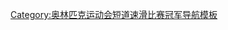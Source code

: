 {{navbox
| name = 奥林匹克运动会短道速滑比赛女子1000米冠军
| title = [[File:Olympic rings.svg|30px]] [[奧運短道競速滑冰獎牌得主列表|奥运会短道速滑比赛女子1000米冠军]]
| titlestyle=background:gold;
| liststyle = text-align:left;
| listclass = plainlist

|list1 = {{div col|colwidth=20em}}
* [[1994年冬季奥林匹克运动会短道速滑比赛|1994年]]：{{FlagIOCathlete|[[全利卿]]|KOR|1994年冬季}}
* [[1998年冬季奥林匹克运动会短道速滑比赛|1998年]]：{{FlagIOCathlete|[[全利卿]]|KOR|1998年冬季}}
* [[2002年冬季奥林匹克运动会短道速滑比赛|2002年]]：{{FlagIOCathlete|[[杨扬]]|CHN|2002年冬季}}
* [[2006年冬季奥林匹克运动会短道速滑比赛|2006年]]：{{FlagIOCathlete|[[陈善有]]|KOR|2006年冬季}}
* [[2010年冬季奥林匹克运动会短道速滑比赛|2010年]]：{{FlagIOCathlete|[[王濛 (短道速滑运动员)|王濛]]|CHN|2010年冬季}}
* [[2014年冬季奧林匹克運動會短道競速滑冰比賽|2014年]]：{{FlagIOCathlete|[[朴胜羲]]|KOR|2014年冬季}}
* [[2018年冬季奧林匹克運動會短道競速滑冰比賽|2018年]]：{{FlagIOCathlete|[[苏珊妮·许尔廷]]|NED|2018年冬季}}
* [[2022年冬季奧林匹克運動會短道競速滑冰比賽|2022年]]：{{FlagIOCathlete|[[苏珊妮·许尔廷]]|NED|2022年冬季}}
{{div col end}}
}}<noinclude>
{{collapsible option}}
[[Category:奥林匹克运动会短道速滑比赛冠军导航模板]]
</noinclude>